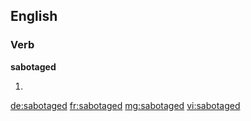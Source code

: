 ==English==

===Verb===
'''sabotaged'''

# {{past of|sabotage}}

[[de:sabotaged]]
[[fr:sabotaged]]
[[mg:sabotaged]]
[[vi:sabotaged]]